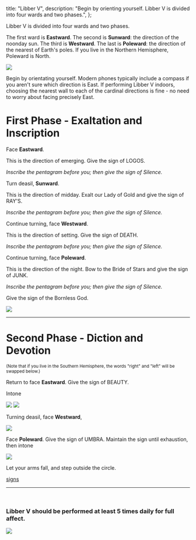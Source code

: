   title: "Libber V",
  description:
    "Begin by orienting yourself. Libber V is divided into four wards and two phases.",
};

Libber V is divided into four wards and two phases.

The first ward is **Eastward**. The second is **Sunward**: the direction of the noonday sun. The third is **Westward**. The last is **Poleward**: the direction of the nearest of Earth's poles. If you live in the Northern Hemisphere, Poleward is North.

<img src="/image/libberV.sm.png" className="flush" />

Begin by orientating yourself. Modern phones typically include a compass if you aren't sure which direction is East. If performing Libber V indoors, choosing the nearest wall to each of the cardinal directions is fine - no need to worry about facing precisely East.

# First Phase - Exaltation and Inscription

Face **Eastward**.

This is the direction of emerging. Give the sign of LOGOS.

_Inscribe the pentagram before you; then give the sign of Silence._

Turn deasil, **Sunward**.

This is the direction of midday. Exalt our Lady of Gold and give the sign of RAY'S.

_Inscribe the pentagram before you; then give the sign of Silence._

Continue turning, face **Westward**.

This is the direction of setting. Give the sign of DEATH.

_Inscribe the pentagram before you; then give the sign of Silence._

Continue turning, face **Poleward**.

This is the direction of the night. Bow to the Bride of Stars and give the sign of JUNK.

_Inscribe the pentagram before you; then give the sign of Silence._

Give the sign of the Bornless God.

<img src="/image/3y3.sm.png" />

---

# Second Phase - Diction and Devotion

<small>
  (Note that if you live in the Southern Hemisphere, the words "right" and
  "left" will be swapped below.)
</small>

Return to face **Eastward**. Give the sign of BEAUTY.

Intone

<img className="center padded nozoom" src="/image/v1.nh.png" />

<img className="center padded nozoom" src="/image/v2.png" />

Turning deasil, face **Westward**,

<img className="center padded nozoom" src="/image/v3.png" />

Face **Poleward**. Give the sign of UMBRA. Maintain the sign until exhaustion, then intone

<img className="center padded nozoom" src="/image/v4.png" />

Let your arms fall, and step outside the circle.

<a className="next" href="/read/libber-v-signs">
  signs
</a>

---

<br />
<h3 style={{ textAlign: "center" }}>
  Libber V should be performed at least 5 times daily for full affect.
</h3>
<img
  className="center"
  src="/image/nuit.gif"
  data-source="Hyrax riding tortoise - animals-riding-animals.tumblr.com"
  data-link="http://animals-riding-animals.tumblr.com/post/50292705047/hyrax-riding-tortoise"
  style={{ width: "55%" }}
/>
